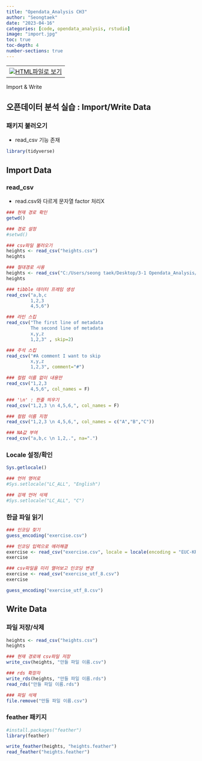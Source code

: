 ```yaml
---
title: "Opendata_Analysis CH3"
author: "Seongtaek"
date: "2023-04-16"
categories: [code, opendata_analysis, rstudio]
image: "import.jpg"
toc: true
toc-depth: 4
number-sections: true
---
```


<table align="bottom">
  <td>
    <a target="_blank" href="import---write.html"><img
    src = r_logo.png />HTML파일로 보기</a>
  </td>
</table>

Import & Write

## 오픈데이터 분석 실습 : Import/Write Data

### 패키지 불러오기
- read_csv 기능 존재
```r
library(tidyverse)
```

## Import Data

### read_csv
- read.csv와 다르게 문자열 factor 처리X

```r
### 현재 경로 확인
getwd()

### 경로 설정
#setwd()

### csv파일 불러오기
heights <- read_csv("heights.csv")
heights

### 절대경로 사용
heights <- read_csv("C:/Users/seong taek/Desktop/3-1 Opendata_Analysis/opendata/heights.csv")
heights

### tibble 데이터 프레임 생성
read_csv("a,b,c
         1,2,3
         4,5,6")

### 라인 스킵
read_csv("The first line of metadata
         The second line of metadata
         x,y,z
         1,2,3" , skip=2)

### 주석 스킵
read_csv("#A comment I want to skip
         x,y,z
         1,2,3", comment="#")

### 컬럼 이름 없이 내용만
read_csv("1,2,3
         4,5,6", col_names = F)

### '\n' : 한줄 띄우기
read_csv("1,2,3 \n 4,5,6,", col_names = F)

### 컬럼 이름 지정
read_csv("1,2,3 \n 4,5,6,", col_names = c("A","B","C"))

### NA값 부여
read_csv("a,b,c \n 1,2,.", na=".")
```

### Locale 설정/확인

```r
Sys.getlocale()

### 언어 영어로
#Sys.setlocale("LC_ALL", "English")

### 강제 언어 삭제
#Sys.setlocale("LC_ALL", "C")
```

### 한글 파일 읽기

```r
### 인코딩 찾기
guess_encoding("exercise.csv")

### 인코딩 입력으로 에러해결
exercise <- read_csv("exercise.csv", locale = locale(encoding = "EUC-KR"))
exercise

### csv파일을 미리 열어보고 인코딩 변경
exercise <- read_csv("exercise_utf_8.csv")
exercise

guess_encoding("exercise_utf_8.csv")
```

## Write Data

### 파일 저장/삭제

```r
heights <- read_csv("heights.csv")
heights

### 현재 경로에 csv파일 저장
write_csv(heights, "만들 파일 이름.csv")

### rds 확장자 
write_rds(heights, "만들 파일 이름.rds")
read_rds("만들 파일 이름.rds")

### 파일 삭제
file.remove("만들 파일 이름.csv")
```

### feather 패키지

```r
#install.packages("feather")
library(feather)

write_feather(heights, "heights.feather")
read_feather("heights.feather")
```
















